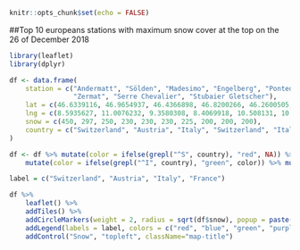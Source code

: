 ```{r setup, include=FALSE}
knitr::opts_chunk$set(echo = FALSE)
```

##Top 10 europeans stations with maximum snow cover at the top on the 26 of December 2018
```{r, message=FALSE}
library(leaflet)
library(dplyr)

df <- data.frame(
    station = c("Andermatt", "Sölden", "Madesimo", "Engelberg", "Pontedilegno - Tonale", "Ghiacciaio Presena", "St Anton", 
                "Zermat", "Serre Chevalier", "Stubaier Gletscher"),
    lat = c(46.6339116, 46.9654937, 46.4366898, 46.8200266, 46.2600505, 46.2546772, 47.1281212, 46.0238713, 44.933195, 47.0106291),
    lng = c(8.5935627, 11.0076232, 9.3580308, 8.4069918, 10.508131, 10.508349, 10.2630841, 7.7477502, 6.586797, 11.1550482),
    snow = c(450, 297, 250, 230, 230, 230, 225, 200, 200, 200),
    country = c("Switzerland", "Austria", "Italy", "Switzerland", "Italy", "Italy", "Austria", "Switzerland", "France", "Austria")
)

df <- df %>% mutate(color = ifelse(grepl("^S", country), "red", NA)) %>% mutate(color = ifelse(grepl("^A", country), "blue", color)) %>% 
    mutate(color = ifelse(grepl("^I", country), "green", color)) %>% mutate(color = ifelse(grepl("^F", country), "purple", color))

label = c("Switzerland", "Austria", "Italy", "France")

df %>% 
    leaflet() %>% 
    addTiles() %>% 
    addCircleMarkers(weight = 2, radius = sqrt(df$snow), popup = paste(df$station, ", ", df$snow, " cm", sep = ""), color = df$color) %>% 
    addLegend(labels = label, colors = c("red", "blue", "green", "purple")) %>% 
    addControl("Snow", "topleft", className="map-title")

```

